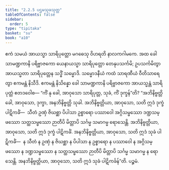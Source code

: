 ```yaml
---
title: "2.2.5 ပဌမသုခသုတ္တ"
tableOfContents: false
sidebar:
  order: 5
type: "tipitaka"
basket: "su"
book: "a10"
---
```



<DynamicBreadcrumb />

<Division number="65" book="a10" e="ch" v="17" p="352">

<Paragraph number="470" book="a10">
ဧကံ သမယံ အာယသ္မာ သာရိပုတ္တော မဂဓေသု ဝိဟရတိ နာလကဂါမကေ. အထ ခေါ သာမဏ္ဍကာနိ ပရိဗ္ဗာဇကော ယေနာယသ္မာ သာရိပုတ္တော တေနုပသင်္ကမိ; ဥပသင်္ကမိတွာ အာယသ္မတာ သာရိပုတ္တေန သဒ္ဓိံ သမ္မောဒိ. သမ္မောဒနီယံ ကထံ သာရဏီယံ ဝီတိသာရေတွာ ဧကမန္တံ နိသီဒိ. ဧကမန္တံ နိသိန္နော ခေါ သာမဏ္ဍကာနိ ပရိဗ္ဗာဇကော အာယသ္မန္တံ သာရိပုတ္တံ ဧတဒဝေါစ—
</Paragraph>

<Paragraph number="471" book="a10">
“ကိံ နု ခေါ, အာဝုသော သာရိပုတ္တ, သုခံ, ကိံ ဒုက္ခန်”တိ? “အဘိနိဗ္ဗတ္တိ ခေါ, အာဝုသော, ဒုက္ခာ, အနဘိနိဗ္ဗတ္တိ သုခါ. အဘိနိဗ္ဗတ္တိယာ, အာဝုသော, သတိ ဣဒံ ဒုက္ခံ ပါဋိကင်္ခံ—  သီတံ ဥဏှံ ဇိဃစ္ဆာ ပိပါသာ ဥစ္စာရော ပဿာဝေါ အဂ္ဂိသမ္ဖဿော ဒဏ္ဍသမ္ဖဿော သတ္ထသမ္ဖဿော ဉာတီပိ မိတ္တာပိ သင်္ဂမ္မ သမာဂမ္မ ရောသေန္တိ. အဘိနိဗ္ဗတ္တိယာ, အာဝုသော, သတိ ဣဒံ ဒုက္ခံ ပါဋိကင်္ခံ. အနဘိနိဗ္ဗတ္တိယာ, အာဝုသော, သတိ ဣဒံ သုခံ ပါဋိကင်္ခံ—  န သီတံ န ဥဏှံ န ဇိဃစ္ဆာ န ပိပါသာ န ဥစ္စာရော န ပဿာဝေါ န အဂ္ဂိသမ္ဖဿော န ဒဏ္ဍသမ္ဖဿော န သတ္ထသမ္ဖဿော ဉာတီပိ မိတ္တာပိ သင်္ဂမ္မ သမာဂမ္မ န ရောသေန္တိ. အနဘိနိဗ္ဗတ္တိယာ, အာဝုသော, သတိ ဣဒံ သုခံ ပါဋိကင်္ခန်”တိ.

</Paragraph>
</Division>

<Paragraph number="472" type="center" book="a10">
ပဉ္စမံ.
</Paragraph>